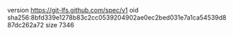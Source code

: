 version https://git-lfs.github.com/spec/v1
oid sha256:8bfd339e1278b83c2cc0539204902ae0ec2bed031e7a1ca54539d887dc262a72
size 7346
